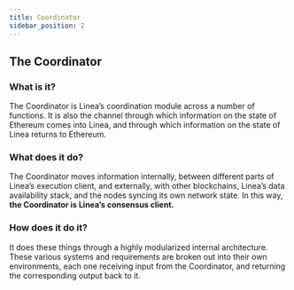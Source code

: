 ```yaml
---
title: Coordinator
sidebar_position: 2
---
```


## The Coordinator

### What is it?

The Coordinator is Linea’s coordination module across a number of functions. It is also the channel through which information on the state of Ethereum comes into Linea, and through which information on the state of Linea returns to Ethereum.

### What does it do?

The Coordinator moves information internally, between different parts of Linea’s execution client, and externally, with other blockchains, Linea’s data availability stack, and the nodes syncing its own network state. In this way, **the Coordinator is Linea’s consensus client.**

### How does it do it?

It does these things through a highly modularized internal architecture. These various systems and requirements are broken out into their own environments, each one receiving input from the Coordinator, and returning the corresponding output back to it.
